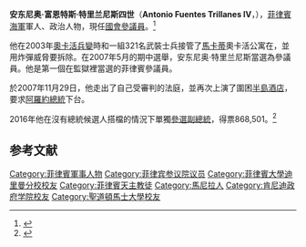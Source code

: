{{粗劣翻譯}}
{{Infobox Person
| name        = 安东尼奥·特里兰尼斯(Antonio F. Trillanes IV)
| image       = Antonio F. Trillanes IV.jpg
| caption     = 
| birth_date  = 1971年8月6日
| birth_place = [[菲律賓|菲律賓]][[馬尼拉|馬尼拉]]
| death_date  = 
| death_place = 
| other_names = 
| known_for   = [[2007年馬尼拉半島酒店軍事政變|2007年馬尼拉半島酒店軍事政變]]主腦
| occupation  = [[菲律賓|菲律賓]][[參議員|參議員]]
}}

'''安东尼奥·富恩特斯·特里兰尼斯四世'''（'''Antonio Fuentes Trillanes IV'''，{{bd|1971年|8月6日}}），[[菲律賓海軍|菲律賓海軍]]軍人、政治人物，現任[[菲律賓國會|國會]][[參議員|參議員]]。<ref>{{Cite web |url=http://legacy.senate.gov.ph/senators/sen_bio/trillanes_antonio_bio.asp |title=Senator Antonio "Sonny" F. Trillanes IV |access-date=2021-03-14 |archive-date=2021-06-29 |archive-url=https://web.archive.org/web/20210629030642/http://legacy.senate.gov.ph/senators/sen_bio/trillanes_antonio_bio.asp |dead-url=no }}</ref>

他在2003年[[奧卡活兵變|奧卡活兵變]]時和一組321名武裝士兵接管了[[馬卡蒂|馬卡蒂]]奧卡活公寓在，並用炸彈威脅要拆除。在2007年5月的期中選舉，安东尼奥·特里兰尼斯當選為參議員。他是第一個在監獄裡當選的菲律賓參議員。 

於2007年11月29日，他走出了自己受審判的法庭，並再次上演了圍困[[馬尼拉半島酒店|半島酒店]]，要求[[格洛麗亞·阿羅約|阿羅約總統]]下台。

2016年他在沒有總統候選人搭檔的情況下單獨[[2016年菲律賓總統選舉|參選副總統]]，得票868,501。<ref>{{Cite web |url=https://trillanes.com.ph/web/ |title=Antonio "Sonny" F. Trillanes IV |access-date=2021-03-14 |archive-date=2021-05-19 |archive-url=https://web.archive.org/web/20210519215324/http://trillanes.com.ph/web/ |dead-url=no }}</ref>


== 参考文献 ==
{{Reflist}}

{{Asia-poli-bio-stub}}
{{菲律賓人物小作品}}

{{DEFAULTSORT: Trillanes, Antonio}}
[[Category:菲律賓軍事人物|Category:菲律賓軍事人物]]
[[Category:菲律宾参议院议员|Category:菲律宾参议院议员]]
[[Category:菲律賓大學迪里曼分校校友|Category:菲律賓大學迪里曼分校校友]]
[[Category:菲律賓天主教徒|Category:菲律賓天主教徒]]
[[Category:馬尼拉人|Category:馬尼拉人]]
[[Category:肯尼迪政府学院校友|Category:肯尼迪政府学院校友]]
[[Category:聖道頓馬士大學校友|Category:聖道頓馬士大學校友]]